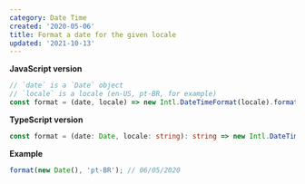 ```yaml
---
category: Date Time
created: '2020-05-06'
title: Format a date for the given locale
updated: '2021-10-13'
---
```


**JavaScript version**

```js
// `date` is a `Date` object
// `locale` is a locale (en-US, pt-BR, for example)
const format = (date, locale) => new Intl.DateTimeFormat(locale).format(date);
```

**TypeScript version**

```ts format.ts
const format = (date: Date, locale: string): string => new Intl.DateTimeFormat(locale).format(date);
```

**Example**

```js example.js
format(new Date(), 'pt-BR'); // 06/05/2020
```

